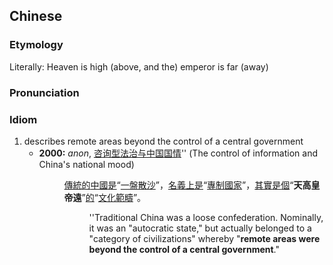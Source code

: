 {{also|天高皇帝远}}
==Chinese==
{{zh-forms|s=天高皇帝远|type=1121}}

===Etymology===
Literally: Heaven is high (above, and the) emperor is far (away)

===Pronunciation===
{{zh-pron
|m=tiān gāo huángdì yuǎn
|cat=id
}}

===Idiom===
{{zh-idiom}}

# describes remote areas beyond the control of a central government
#* '''2000:''' ''anon'', [http://bbs.zsu.edu.cn/bbsanc?path=boards/GS/D.1044599883.A/D.1044599882.A/M.955615368.A 咨询型法治与中国国情]'' (The control of information and China's national mood)
#*: [[傳統]][[的]][[中國]][[是]]“[[一盤散沙]]”，[[名義]][[上]][[是]]“[[專制]][[國家]]”，[[其實]][[是]][[個]]“'''天高皇帝遠'''”[[的]]“[[文化]][[範疇]]”。
#*:: ''Traditional China was a loose confederation. Nominally, it was an "autocratic state," but actually belonged to a "category of civilizations" whereby "'''remote areas were beyond the control of a central government'''."